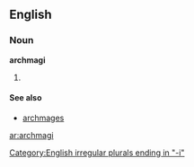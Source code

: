==English==
===Noun===
'''archmagi''' {{p}}

# {{plural of|[[archmage]]}}

====See also====
*[[archmages]]

[[Category:English irregular plurals ending in "-i"]]

[[ar:archmagi]]